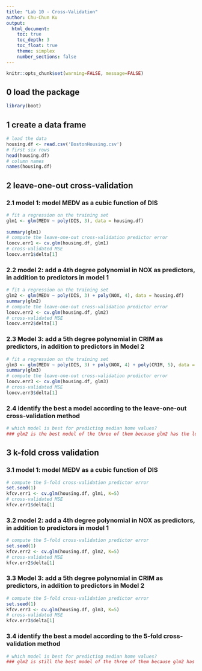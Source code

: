 ```yaml
---
title: "Lab 10 - Cross-Validation"
author: Chu-Chun Ku
output:
  html_document:
    toc: true
    toc_depth: 3
    toc_float: true
    theme: simplex
    number_sections: false
---
```


```r
knitr::opts_chunk$set(warning=FALSE, message=FALSE)
```

## 0 load the package 
```r
library(boot)
```

## 1 create a data frame
```r
# load the data
housing.df <- read.csv('BostonHousing.csv')
# first six rows 
head(housing.df)
# column names 
names(housing.df)
```

## 2 leave-one-out cross-validation 

### 2.1 model 1: model MEDV as a cubic function of DIS 
```r
# fit a regression on the training set
glm1 <- glm(MEDV ~ poly(DIS, 3), data = housing.df)
  
summary(glm1)
# compute the leave-one-out cross-validation predictor error
loocv.err1 <- cv.glm(housing.df, glm1)
# cross-validated MSE 
loocv.err1$delta[1]
```

### 2.2 model 2: add a 4th degree polynomial in NOX as predictors, in addition to predictors in model 1
```r
# fit a regression on the training set 
glm2 <- glm(MEDV ~ poly(DIS, 3) + poly(NOX, 4), data = housing.df)
summary(glm2)
# compute the leave-one-out cross-validation predictor error
loocv.err2 <- cv.glm(housing.df, glm2)
# cross-validated MSE 
loocv.err2$delta[1]
```

### 2.3 Model 3: add a 5th degree polynomial in CRIM as predictors, in addition to predictors in Model 2
```r
# fit a regression on the training set
glm3 <- glm(MEDV ~ poly(DIS, 3) + poly(NOX, 4) + poly(CRIM, 5), data = housing.df)
summary(glm3)
# compute the leave-one-out cross-validation predictor error
loocv.err3 <- cv.glm(housing.df, glm3)
# cross-validated MSE 
loocv.err3$delta[1]
```

### 2.4 identify the best a model according to the leave-one-out cross-validation method 
```r
# which model is best for predicting median home values?  
### glm2 is the best model of the three of them because glm2 has the lowest MSE among the three. Lower MSE value indicates the smaller average distance between the actual value and the prediction value.
```

## 3 k-fold cross validation

### 3.1 model 1: model MEDV as a cubic function of DIS 
```r
# compute the 5-fold cross-validation predictor error
set.seed(1)
kfcv.err1 <- cv.glm(housing.df, glm1, K=5)
# cross-validated MSE 
kfcv.err1$delta[1]
```

### 3.2 model 2: add a 4th degree polynomial in NOX as predictors, in addition to predictors in model 1 
```r
# compute the 5-fold cross-validation predictor error
set.seed(1)
kfcv.err2 <- cv.glm(housing.df, glm2, K=5)
# cross-validated MSE 
kfcv.err2$delta[1]

```

### 3.3 Model 3: add a 5th degree polynomial in CRIM as predictors, in addition to predictors in Model 2
```r
# compute the 5-fold cross-validation predictor error
set.seed(1)
kfcv.err3 <- cv.glm(housing.df, glm3, K=5)
# cross-validated MSE 
kfcv.err3$delta[1]
```

### 3.4 identify the best a model according to the 5-fold cross-validation method 
```r
# which model is best for predicting median home values?  
### glm2 is still the best model of the three of them because glm2 has the lowest MSE among the three. There are the same reason : Lower MSE value indicates the smaller average distance between the actual value and the prediction value.
```